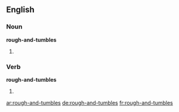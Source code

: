 ==English==

===Noun===
'''rough-and-tumbles'''
# {{plural of|rough-and-tumble}}

===Verb===
'''rough-and-tumbles'''
# {{third-person singular of|rough-and-tumble}}

[[ar:rough-and-tumbles]]
[[de:rough-and-tumbles]]
[[fr:rough-and-tumbles]]